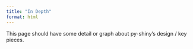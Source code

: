 ```yaml
---
title: "In Depth"
format: html
---
```


This page should have some detail or graph about py-shiny's design / key pieces.

